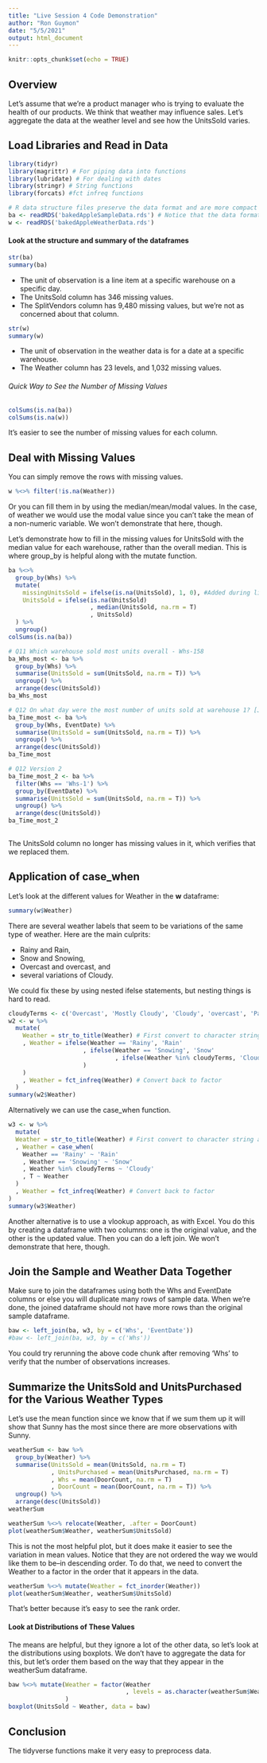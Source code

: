 ```yaml
---
title: "Live Session 4 Code Demonstration"
author: "Ron Guymon"
date: "5/5/2021"
output: html_document
---
```


```r
knitr::opts_chunk$set(echo = TRUE)
```

## Overview

Let's assume that we're a product manager who is trying to evaluate the health of our products. We think that weather may influence sales. Let's aggregate the data at the weather level and see how the UnitsSold varies. 


## Load Libraries and Read in Data

```r
library(tidyr)
library(magrittr) # For piping data into functions
library(lubridate) # For dealing with dates
library(stringr) # String functions
library(forcats) #fct infreq functions

# R data structure files preserve the data format and are more compact
ba <- readRDS('bakedAppleSampleData.rds') # Notice that the data formats are not all character.
w <- readRDS('bakedAppleWeatherData.rds')
```

#### Look at the structure and summary of the dataframes

```r
str(ba)
summary(ba)
```
* The unit of observation is a line item at a specific warehouse on a specific day. 
* The UnitsSold column has 346 missing values.
* The SplitVendors column has 9,480 missing values, but we're not as concerned about that column.

```r
str(w)
summary(w)
```

* The unit of observation in the weather data is for a date at a specific warehouse.
* The Weather column has 23 levels, and 1,032 missing values.

###### Quick Way to See the Number of Missing Values
```r
colSums(is.na(ba))
colSums(is.na(w))
```

It's easier to see the number of missing values for each column.

## Deal with Missing Values
You can simply remove the rows with missing values.

```r
w %<>% filter(!is.na(Weather))
```

Or you can fill them in by using the median/mean/modal values. In the case, of weather we would use the modal value since you can't take the mean of a non-numeric variable. We won't demonstrate that here, though.

Let's demonstrate how to fill in the missing values for UnitsSold with the median value for each warehouse, rather than the overall median. This is where group_by is helpful along with the mutate function.

```r
ba %<>%
  group_by(Whs) %>%
  mutate(
    missingUnitsSold = ifelse(is.na(UnitsSold), 1, 0), #Added during live session to check
    UnitsSold = ifelse(is.na(UnitsSold)
                       , median(UnitsSold, na.rm = T)
                       , UnitsSold)
  ) %>%
  ungroup()
colSums(is.na(ba))

# Q11 Which warehouse sold most units overall - Whs-158
ba_Whs_most <- ba %>%
  group_by(Whs) %>%
  summarise(UnitsSold = sum(UnitsSold, na.rm = T)) %>%
  ungroup() %>%
  arrange(desc(UnitsSold))
ba_Whs_most

# Q12 On what day were the most number of units sold at warehouse 1? [Jan 11, 2020]
ba_Time_most <- ba %>%
  group_by(Whs, EventDate) %>%
  summarise(UnitsSold = sum(UnitsSold, na.rm = T)) %>%
  ungroup() %>%
  arrange(desc(UnitsSold))
ba_Time_most

# Q12 Version 2
ba_Time_most_2 <- ba %>%
  filter(Whs == 'Whs-1') %>%
  group_by(EventDate) %>%
  summarise(UnitsSold = sum(UnitsSold, na.rm = T)) %>%
  ungroup() %>%
  arrange(desc(UnitsSold))
ba_Time_most_2
  
```

The UnitsSold column no longer has missing values in it, which verifies that we replaced them.

## Application of case_when
Let's look at the different values for Weather in the **w** dataframe:

```r
summary(w$Weather)
```

There are several weather labels that seem to be variations of the same type of weather. Here are the main culprits: 

* Rainy and Rain, 
* Snow and Snowing, 
* Overcast and overcast, and 
* several variations of Cloudy. 

We could fix these by using nested ifelse statements, but nesting things is hard to read.

```r
cloudyTerms <- c('Overcast', 'Mostly Cloudy', 'Cloudy', 'overcast', 'Partly Cloudy')
w2 <- w %>%
  mutate(
    Weather = str_to_title(Weather) # First convert to character string and title case
    , Weather = ifelse(Weather == 'Rainy', 'Rain'
                     , ifelse(Weather == 'Snowing', 'Snow'
                              , ifelse(Weather %in% cloudyTerms, 'Cloudy', Weather)
                     )
    )
    , Weather = fct_infreq(Weather) # Convert back to factor
  )
summary(w2$Weather)
```


Alternatively we can use the case_when function.

```r
w3 <- w %>% 
  mutate(
  Weather = str_to_title(Weather) # First convert to character string and title case
  , Weather = case_when(
    Weather == 'Rainy' ~ 'Rain'
    , Weather == 'Snowing' ~ 'Snow'
    , Weather %in% cloudyTerms ~ 'Cloudy'
    , T ~ Weather
  )
  , Weather = fct_infreq(Weather) # Convert back to factor
)
summary(w3$Weather)
```

Another alternative is to use a vlookup approach, as with Excel. You do this by creating a dataframe with two columns: one is the original value, and the other is the updated value. Then you can do a left join. We won't demonstrate that here, though.

## Join the Sample and Weather Data Together

Make sure to join the dataframes using both the Whs and EventDate columns or else you will duplicate many rows of sample data. When we're done, the joined dataframe should not have more rows than the original sample dataframe.

```r
baw <- left_join(ba, w3, by = c('Whs', 'EventDate'))
#baw <- left_join(ba, w3, by = c('Whs'))
```

You could try rerunning the above code chunk after removing 'Whs' to verify that the number of observations increases.

## Summarize the UnitsSold and UnitsPurchased for the Various Weather Types

Let's use the mean function since we know that if we sum them up it will show that Sunny has the most since there are more observations with Sunny.

```r
weatherSum <- baw %>%
  group_by(Weather) %>%
  summarise(UnitsSold = mean(UnitsSold, na.rm = T)
            , UnitsPurchased = mean(UnitsPurchased, na.rm = T)
            , Whs = mean(DoorCount, na.rm = T)
            , DoorCount = mean(DoorCount, na.rm = T)) %>%
  ungroup() %>%
  arrange(desc(UnitsSold))
weatherSum
```

```r
weatherSum %<>% relocate(Weather, .after = DoorCount)
plot(weatherSum$Weather, weatherSum$UnitsSold)
```

This is not the most helpful plot, but it does make it easier to see the variation in mean values. Notice that they are not ordered the way we would like them to be--in descending order. To do that, we need to convert the Weather to a factor in the order that it appears in the data.

```r
weatherSum %<>% mutate(Weather = fct_inorder(Weather))
plot(weatherSum$Weather, weatherSum$UnitsSold)
```

That's better because it's easy to see the rank order.

#### Look at Distributions of These Values

The means are helpful, but they ignore a lot of the other data, so let's look at the distributions using boxplots. We don't have to aggregate the data for this, but let's order them based on the way that they appear in the weatherSum dataframe.

```r
baw %<>% mutate(Weather = factor(Weather
                                 , levels = as.character(weatherSum$Weather))
                )
boxplot(UnitsSold ~ Weather, data = baw)
```

## Conclusion
The tidyverse functions make it very easy to preprocess data.


